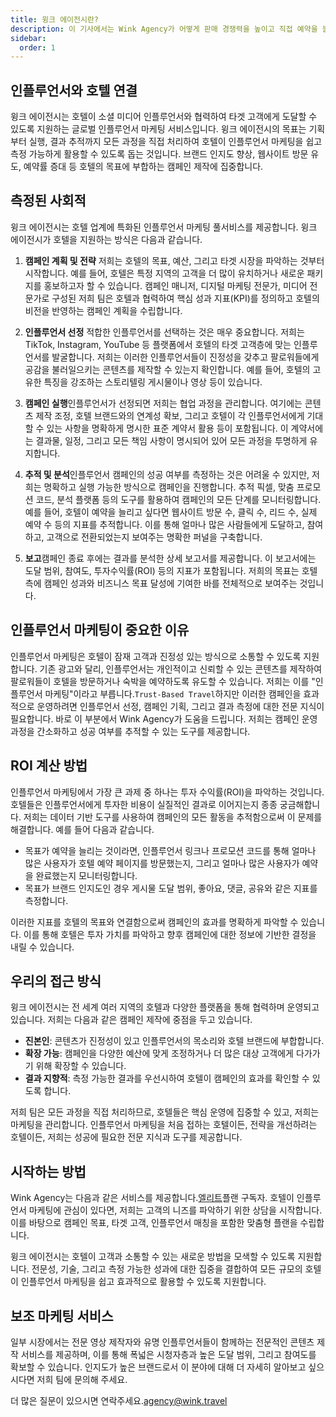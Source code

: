 ```yaml
---
title: 윙크 에이전시란?
description: 이 기사에서는 Wink Agency가 어떻게 판매 경쟁력을 높이고 직접 예약을 늘리는 데 도움을 줄 수 있는지 알려드립니다.
sidebar:
  order: 1
---
```


## 인플루언서와 호텔 연결

윙크 에이전시는 호텔이 소셜 미디어 인플루언서와 협력하여 타겟 고객에게 도달할 수 있도록 지원하는 글로벌 인플루언서 마케팅 서비스입니다. 윙크 에이전시의 목표는 기획부터 실행, 결과 추적까지 모든 과정을 직접 처리하여 호텔이 인플루언서 마케팅을 쉽고 측정 가능하게 활용할 수 있도록 돕는 것입니다. 브랜드 인지도 향상, 웹사이트 방문 유도, 예약률 증대 등 호텔의 목표에 부합하는 캠페인 제작에 집중합니다.

## 측정된 사회적

윙크 에이전시는 호텔 업계에 특화된 인플루언서 마케팅 풀서비스를 제공합니다. 윙크 에이전시가 호텔을 지원하는 방식은 다음과 같습니다.

1. **캠페인 계획 및 전략**
   저희는 호텔의 목표, 예산, 그리고 타겟 시장을 파악하는 것부터 시작합니다. 예를 들어, 호텔은 특정 지역의 고객을 더 많이 유치하거나 새로운 패키지를 홍보하고자 할 수 있습니다. 캠페인 매니저, 디지털 마케팅 전문가, 미디어 전문가로 구성된 저희 팀은 호텔과 협력하여 핵심 성과 지표(KPI)를 정의하고 호텔의 비전을 반영하는 캠페인 계획을 수립합니다.

2. **인플루언서 선정**
   적합한 인플루언서를 선택하는 것은 매우 중요합니다. 저희는 TikTok, Instagram, YouTube 등 플랫폼에서 호텔의 타겟 고객층에 맞는 인플루언서를 발굴합니다. 저희는 이러한 인플루언서들이 진정성을 갖추고 팔로워들에게 공감을 불러일으키는 콘텐츠를 제작할 수 있는지 확인합니다. 예를 들어, 호텔의 고유한 특징을 강조하는 스토리텔링 게시물이나 영상 등이 있습니다.

3. **캠페인 실행**인플루언서가 선정되면 저희는 협업 과정을 관리합니다. 여기에는 콘텐츠 제작 조정, 호텔 브랜드와의 연계성 확보, 그리고 호텔이 각 인플루언서에게 기대할 수 있는 사항을 명확하게 명시한 표준 계약서 활용 등이 포함됩니다. 이 계약서에는 결과물, 일정, 그리고 모든 책임 사항이 명시되어 있어 모든 과정을 투명하게 유지합니다.

4. **추적 및 분석**인플루언서 캠페인의 성공 여부를 측정하는 것은 어려울 수 있지만, 저희는 명확하고 실행 가능한 방식으로 캠페인을 진행합니다. 추적 픽셀, 맞춤 프로모션 코드, 분석 플랫폼 등의 도구를 활용하여 캠페인의 모든 단계를 모니터링합니다. 예를 들어, 호텔이 예약을 늘리고 싶다면 웹사이트 방문 수, 클릭 수, 리드 수, 실제 예약 수 등의 지표를 추적합니다. 이를 통해 얼마나 많은 사람들에게 도달하고, 참여하고, 고객으로 전환되었는지 보여주는 명확한 퍼널을 구축합니다.

5. **보고**캠페인 종료 후에는 결과를 분석한 상세 보고서를 제공합니다. 이 보고서에는 도달 범위, 참여도, 투자수익률(ROI) 등의 지표가 포함됩니다. 저희의 목표는 호텔 측에 캠페인 성과와 비즈니스 목표 달성에 기여한 바를 전체적으로 보여주는 것입니다.

## 인플루언서 마케팅이 중요한 이유

인플루언서 마케팅은 호텔이 잠재 고객과 진정성 있는 방식으로 소통할 수 있도록 지원합니다. 기존 광고와 달리, 인플루언서는 개인적이고 신뢰할 수 있는 콘텐츠를 제작하여 팔로워들이 호텔을 방문하거나 숙박을 예약하도록 유도할 수 있습니다. 저희는 이를 "인플루언서 마케팅"이라고 부릅니다.`Trust-Based Travel`하지만 이러한 캠페인을 효과적으로 운영하려면 인플루언서 선정, 캠페인 기획, 그리고 결과 측정에 대한 전문 지식이 필요합니다. 바로 이 부분에서 Wink Agency가 도움을 드립니다. 저희는 캠페인 운영 과정을 간소화하고 성공 여부를 추적할 수 있는 도구를 제공합니다.

## ROI 계산 방법

인플루언서 마케팅에서 가장 큰 과제 중 하나는 투자 수익률(ROI)을 파악하는 것입니다. 호텔들은 인플루언서에게 투자한 비용이 실질적인 결과로 이어지는지 종종 궁금해합니다. 저희는 데이터 기반 도구를 사용하여 캠페인의 모든 활동을 추적함으로써 이 문제를 해결합니다. 예를 들어 다음과 같습니다.

* 목표가 예약을 늘리는 것이라면, 인플루언서 링크나 프로모션 코드를 통해 얼마나 많은 사용자가 호텔 예약 페이지를 방문했는지, 그리고 얼마나 많은 사용자가 예약을 완료했는지 모니터링합니다.
* 목표가 브랜드 인지도인 경우 게시물 도달 범위, 좋아요, 댓글, 공유와 같은 지표를 측정합니다.

이러한 지표를 호텔의 목표와 연결함으로써 캠페인의 효과를 명확하게 파악할 수 있습니다. 이를 통해 호텔은 투자 가치를 파악하고 향후 캠페인에 대한 정보에 기반한 결정을 내릴 수 있습니다.

## 우리의 접근 방식

윙크 에이전시는 전 세계 여러 지역의 호텔과 다양한 플랫폼을 통해 협력하며 운영되고 있습니다. 저희는 다음과 같은 캠페인 제작에 중점을 두고 있습니다.

* **진본인**: 콘텐츠가 진정성이 있고 인플루언서의 목소리와 호텔 브랜드에 부합합니다.
* **확장 가능**: 캠페인을 다양한 예산에 맞게 조정하거나 더 많은 대상 고객에게 다가가기 위해 확장할 수 있습니다.
* **결과 지향적**: 측정 가능한 결과를 우선시하여 호텔이 캠페인의 효과를 확인할 수 있도록 합니다.

저희 팀은 모든 과정을 직접 처리하므로, 호텔들은 핵심 운영에 집중할 수 있고, 저희는 마케팅을 관리합니다. 인플루언서 마케팅을 처음 접하는 호텔이든, 전략을 개선하려는 호텔이든, 저희는 성공에 필요한 전문 지식과 도구를 제공합니다.

## 시작하는 방법

Wink Agency는 다음과 같은 서비스를 제공합니다.[엘리트](/managed-social/what-is-managed-social/#subscription-tiers)플랜 구독자.
호텔이 인플루언서 마케팅에 관심이 있다면, 저희는 고객의 니즈를 파악하기 위한 상담을 시작합니다.
이를 바탕으로 캠페인 목표, 타겟 고객, 인플루언서 매칭을 포함한 맞춤형 플랜을 수립합니다.

윙크 에이전시는 호텔이 고객과 소통할 수 있는 새로운 방법을 모색할 수 있도록 지원합니다. 전문성, 기술, 그리고 측정 가능한 성과에 대한 집중을 결합하여 모든 규모의 호텔이 인플루언서 마케팅을 쉽고 효과적으로 활용할 수 있도록 지원합니다.

## 보조 마케팅 서비스

일부 시장에서는 전문 영상 제작자와 유명 인플루언서들이 함께하는 전문적인 콘텐츠 제작 서비스를 제공하며, 이를 통해 폭넓은 시청자층과 높은 도달 범위, 그리고 참여도를 확보할 수 있습니다. 인지도가 높은 브랜드로서 이 분야에 대해 더 자세히 알아보고 싶으시다면 저희 팀에 문의해 주세요.

더 많은 질문이 있으시면 연락주세요.[agency@wink.travel](mailto://agency@wink.travel)

